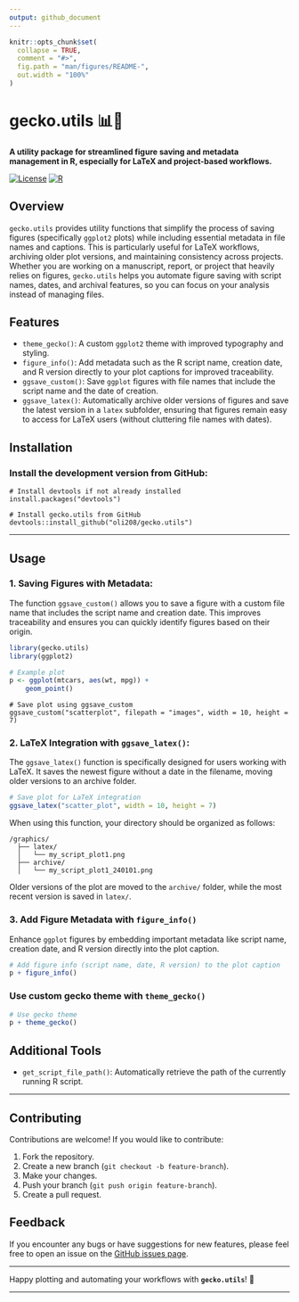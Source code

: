```yaml
---
output: github_document
---
```


<!-- README.md is generated from README.Rmd. Please edit that file -->

```r
knitr::opts_chunk$set(
  collapse = TRUE,
  comment = "#>",
  fig.path = "man/figures/README-",
  out.width = "100%"
)
```

# gecko.utils 📊🦎

**A utility package for streamlined figure saving and metadata management in R, especially for LaTeX and project-based workflows.**

[![License](https://img.shields.io/badge/license-MIT-blue.svg)](LICENSE) [![R](https://img.shields.io/badge/R-4.0%2B-blue.svg)](https://cran.r-project.org/)

## Overview

`gecko.utils` provides utility functions that simplify the process of saving figures (specifically `ggplot2` plots) while including essential metadata in file names and captions. This is particularly useful for LaTeX workflows, archiving older plot versions, and maintaining consistency across projects. Whether you are working on a manuscript, report, or project that heavily relies on figures, `gecko.utils` helps you automate figure saving with script names, dates, and archival features, so you can focus on your analysis instead of managing files.

## Features

-   `theme_gecko()`: A custom `ggplot2` theme with improved typography and styling.
-   `figure_info()`: Add metadata such as the R script name, creation date, and R version directly to your plot captions for improved traceability.
-   `ggsave_custom()`: Save `ggplot` figures with file names that include the script name and the date of creation.
-   `ggsave_latex()`: Automatically archive older versions of figures and save the latest version in a `latex` subfolder, ensuring that figures remain easy to access for LaTeX users (without cluttering file names with dates).

## Installation

### Install the development version from GitHub:

```install
# Install devtools if not already installed
install.packages("devtools")

# Install gecko.utils from GitHub
devtools::install_github("oli208/gecko.utils")
```

------------------------------------------------------------------------

## Usage

### 1. Saving Figures with Metadata:

The function `ggsave_custom()` allows you to save a figure with a custom file name that includes the script name and creation date. This improves traceability and ensures you can quickly identify figures based on their origin.

```r
library(gecko.utils)
library(ggplot2)

# Example plot
p <- ggplot(mtcars, aes(wt, mpg)) + 
    geom_point()
```


```Save
# Save plot using ggsave_custom
ggsave_custom("scatterplot", filepath = "images", width = 10, height = 7)
```


### 2. LaTeX Integration with `ggsave_latex()`:

The `ggsave_latex()` function is specifically designed for users working with LaTeX. It saves the newest figure without a date in the filename, moving older versions to an archive folder.

```r
# Save plot for LaTeX integration
ggsave_latex("scatter_plot", width = 10, height = 7)
```

When using this function, your directory should be organized as follows:

```         
/graphics/
  ├── latex/
  │   └── my_script_plot1.png
  ├── archive/
  │   └── my_script_plot1_240101.png
```

Older versions of the plot are moved to the `archive/` folder, while the most recent version is saved in `latex/`.

### 3. Add Figure Metadata with `figure_info()`

Enhance `ggplot` figures by embedding important metadata like script name, creation date, and R version directly into the plot caption.

```r
# Add figure info (script name, date, R version) to the plot caption
p + figure_info()
```

### Use custom gecko theme with `theme_gecko()` 

```r
# Use gecko theme
p + theme_gecko()
```


## Additional Tools

-   `get_script_file_path()`: Automatically retrieve the path of the currently running R script.

------------------------------------------------------------------------

## Contributing

Contributions are welcome! If you would like to contribute:

1.  Fork the repository.
2.  Create a new branch (`git checkout -b feature-branch`).
3.  Make your changes.
4.  Push your branch (`git push origin feature-branch`).
5.  Create a pull request.

## Feedback

If you encounter any bugs or have suggestions for new features, please feel free to open an issue on the [GitHub issues page](https://github.com/oli208/gecko.utils/issues).

------------------------------------------------------------------------

Happy plotting and automating your workflows with **`gecko.utils`**! 🦎

------------------------------------------------------------------------
